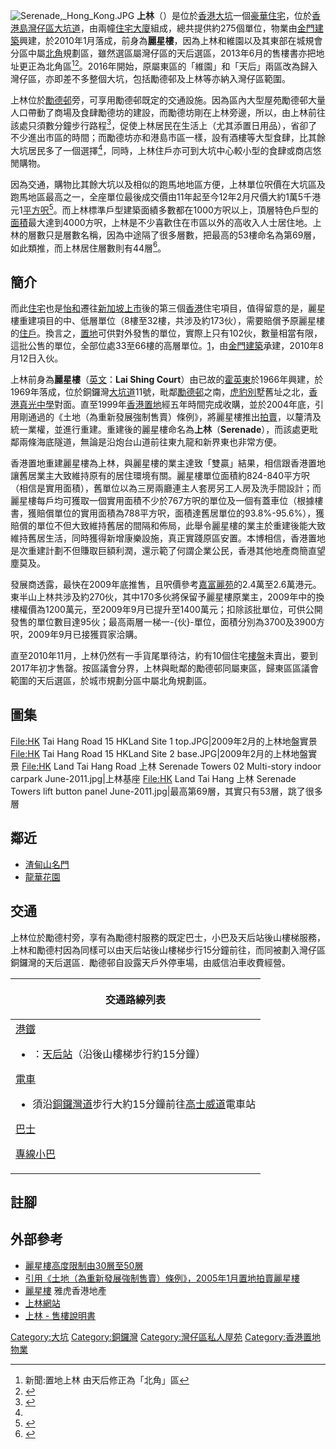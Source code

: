 [[File:Serenade,_Hong_Kong.JPG|thumb]]
'''上林'''（{{lang-en|Serenade}}）是位於[[香港|香港]][[大坑_(香港)|大坑]]一個[[豪宅|豪華住宅]]，位於[[香港島|香港島]][[灣仔區|灣仔區]][[大坑道|大坑道]]，由兩幢[[住宅|住宅]][[大廈|大廈]]組成，總共提供約275個單位，物業由[[金門建築|金門建築]]興建，於2010年1月落成，前身為'''麗星樓'''，因為上林和維園以及其東部在城規會分區中屬[[北角|北角]]規劃區，雖然選區屬灣仔區的天后選區，2013年6月的售樓書亦把地址更正為北角區<ref>新聞:置地上林 由天后修正為「北角」區</ref><ref>{{Cite web |url=http://www.serenade.com.hk/index_tc.html |title=存档副本 |access-date=2013-08-07 |archive-url=https://web.archive.org/web/20140109140248/http://www.serenade.com.hk/index_tc.html |archive-date=2014-01-09 |dead-url=yes }}</ref>。2016年開始，原屬東區的「維園」和「天后」兩區改為歸入灣仔區，亦即差不多整個大坑，包括勵德邨及上林等亦納入灣仔區範圍。

上林位於[[勵德邨|勵德邨]]旁，可享用勵德邨既定的交通設施。因為區內大型屋苑勵德邨大量人口帶動了商場及食肆勵德坊的建設，而勵德坊剛在上林旁邊，所以，由上林前往該處只須數分鐘步行路程<ref name="28hse.com">{{Cite web |url=http://www.28hse.com/utf8/developer.php?developer_id=51&page=4&photocat=7 |title=存档副本 |access-date=2012-02-25 |archive-date=2012-09-10 |archive-url=https://web.archive.org/web/20120910034241/http://www.28hse.com/utf8/developer.php?developer_id=51&page=4&photocat=7 }}</ref>，促使上林居民在生活上（尤其添置日用品），省卻了不少進出市區的時間；而勵德坊亦和港島市區一樣，設有酒樓等大型食肆，比其餘大坑居民多了一個選擇<ref name="28hse.com"/>，同時，上林住戶亦可到大坑中心較小型的食肆或商店悠閒購物。

因為交通，購物比其餘大坑以及相似的跑馬地地區方便，上林單位呎價在大坑區及跑馬地區最高之一，全座單位最後成交價由11年起至今12年2月尺價大約1萬5千港元1[[平方呎|平方呎]]<ref>{{Cite web |url=http://hk.centadata.com/ptest.aspx?type=2&code=SKPPWPPEPY&info=chart&code2=&page=0 |title=存档副本 |access-date=2012-02-23 |archive-date=2020-11-04 |archive-url=https://web.archive.org/web/20201104022828/http://hk.centadata.com/ptest.aspx?type=2&code=SKPPWPPEPY&info=chart&code2=&page=0 }}</ref>。而上林標準戶型建築面績多數都在1000方呎以上，頂層特色戶型的[[面積|面積]]最大達到4000方呎，上林是不少喜歡住在市區以外的高收入人士居住地。上林的層數只是層數名稱，因為中途隔了很多層數，把最高的53樓命名為第69層，如此類推，而上林居住層數則有44層<ref>{{Cite web |url=http://proptx.midland.com.hk/utx/%A4W%AAL-serenade |title=存档副本 |access-date=2012-02-18 |archive-date=2016-03-15 |archive-url=https://web.archive.org/web/20160315023804/http://proptx.midland.com.hk/utx/%A4W%AAL-serenade }}</ref>。

== 簡介 ==
而此[[住宅|住宅]]也是[[怡和|怡和]]遷往[[新加坡|新加坡]][[上市|上市]]後的第三個[[香港|香港]]住宅項目，值得留意的是，麗星樓重建項目的中、低層單位（8樓至32樓，共涉及約173伙），需要賠償予原麗星樓的[[住戶|住戶]]。換言之，[[置地|置地]]可供對外發售的單位，實際上只有102伙，數量相當有限，這批公售的單位，全部位處33至66樓的高層單位。[http://hk.news.yahoo.com/article/090709/4/d46d.html]{{dead link|date=2017年11月 |bot=InternetArchiveBot |fix-attempted=yes }}，由[[金門建築|金門建築]]承建，2010年8月12日入伙。

上林前身為'''麗星樓'''（[[英文|英文]]：'''Lai Shing Court'''）由已故的[[霍英東|霍英東]]於1966年興建，於1969年落成，位於銅鑼灣[[大坑道|大坑道]]11號，毗鄰[[勵德邨|勵德邨]]之南，[[虎豹別墅_(香港)|虎豹別墅]]舊址之北，[[香港真光中學|香港真光中學]]對面。直至1999年[[香港置地|香港置地]]經五年時間完成收購，並於2004年底，引用剛通過的《土地（為重新發展強制售賣）條例》，將麗星樓推出[[拍賣|拍賣]]，以釐清及統一業權，並進行重建。重建後的麗星樓命名為'''上林'''（'''Serenade'''），而該處更毗鄰兩條海底隧道，無論是沿炮台山道前往東九龍和新界東也非常方便。

香港置地重建麗星樓為上林，與麗星樓的業主達致「雙贏」結果，相信跟香港置地讓舊居業主大致維持原有的居住環境有關。麗星樓單位面積約824-840平方呎（相信是實用面積），舊單位以為三房兩廳連主人套房另工人房及洗手間設計；而麗星樓每戶均可獲取一個實用面積不少於767方呎的單位及一個有蓋車位（根據樓書，獲賠償單位的實用面積為788平方呎，面積達舊居單位的93.8%-95.6%），獲賠償的單位不但大致維持舊居的間隔和佈局，此舉令麗星樓的業主於重建後能大致維持舊居生活，同時獲得新增康樂設施，真正實踐原區安置。本博相信，香港置地是次重建計劃不但賺取巨額利潤，還示範了何謂企業公民，香港其他地產商簡直望塵莫及。

發展商透露，最快在2009年底推售，且呎價參考[[嘉富麗苑|嘉富麗苑]]的2.4萬至2.6萬港元。東半山上林共涉及約270伙，其中170多伙將保留予麗星樓原業主，2009年中的換樓權價為1200萬元，至2009年9月已提升至1400萬元；扣除該批單位，可供公開發售的單位數目達95伙；最高兩層一梯一-{伙}-單位，面積分別為3700及3900方呎，2009年9月已接獲買家洽購。

直至2010年11月，上林仍然有一手貨尾單待沽，約有10個住宅[[樓盤|樓盤]]未賣出，要到2017年初才售罄。按區議會分界，上林與毗鄰的勵德邨同屬東區，歸東區區議會範圍的天后選區，於城市規劃分區中屬北角規劃區。

==圖集==
<gallery>
File:HK Tai Hang Road 15 HKLand Site 1 top.JPG|2009年2月的上林地盤實景
File:HK Tai Hang Road 15 HKLand Site 2 base.JPG|2009年2月的上林地盤實景
File:HK Land Tai Hang Road 上林 Serenade Towers 02 Multi-story indoor carpark June-2011.jpg|上林基座
File:HK Land Tai Hang 上林 Serenade Towers lift button panel June-2011.jpg|最高第69層，其實只有53層，跳了很多層
</gallery>

== 鄰近 ==
* [[渣甸山名門|渣甸山名門]]
* [[龍華花園|龍華花園]]

== 交通 ==
上林位於勵德村旁，享有為勵德村服務的既定巴士，小巴及天后站後山樓梯服務，上林和勵德村因為同樣可以由天后站後山樓梯步行15分鐘前往，而同被劃入灣仔區銅鑼灣的天后選區．勵德邨自設露天戶外停車場，由威信泊車收費經營。

{| class="mw-collapsible mw-collapsed wikitable" style="background:white; margin: 0 auto; width: auto;"  
! 交通路線列表
|-
|
;[[港鐵|港鐵]]
*{{港鐵路線標誌|ISL}}：[[天后站|天后站]]（沿後山樓梯步行約15分鐘）
;[[香港電車|電車]]
*須沿[[銅鑼灣道|銅鑼灣道]]步行大約15分鐘前往[[高士威道|高士威道]]電車站 
;[[香港巴士|巴士]]
{{港島巴士簡單列表|11|23B|25A|26|41A|63|81|511}}{{過海隧道巴士簡單列表|108}}
;[[香港小巴|專線小巴]]
{{港島專線小巴簡單列表|21A|21M|25}}
|}

==註腳==
{{reflist}}

== 外部參考 ==
{{commons category|Serenade, Hong Kong}}
* [https://archive.is/20130103230125/http://property.hk.msn.com/app/msnHK/article/view.html?%E9%BA%97%E6%98%9F%E6%A8%93%E6%93%AC%E5%86%8D%E7%88%AD%E5%8F%96%E9%AB%98%E5%BA%A6%E9%99%90%E5%88%B6&articleId=1420&seriesId=24 麗星樓高度限制由30層至50層]
* [http://paper.wenweipo.com/2004/12/25/ME0412250006.htm 引用《土地（為重新發展強制售賣）條例》，2005年1月置地拍賣麗星樓]{{Webarchive|url=https://archive.is/20130428135732/http://paper.wenweipo.com/2004/12/25/ME0412250006.htm |date=2013-04-28 }}
* [http://hk.realestate.yahoo.com/estate.html?c=374 麗星樓]{{dead link|date=2017年11月 |bot=InternetArchiveBot |fix-attempted=yes }} 雅虎香港地產
* [https://web.archive.org/web/20110623225132/http://www.serenade.com.hk/ 上林網站]
* [http://hk.centanet.com/icms/template.aspx?series=540&pid=191 上林 - 售樓說明書] {{Wayback|url=http://hk.centanet.com/icms/template.aspx?series=540&pid=191 |date=20120118074554 }}

{{怡和洋行}}

[[Category:大坑|Category:大坑]]
[[Category:銅鑼灣|Category:銅鑼灣]]
[[Category:灣仔區私人屋苑|Category:灣仔區私人屋苑]]
[[Category:香港置地物業|Category:香港置地物業]]
